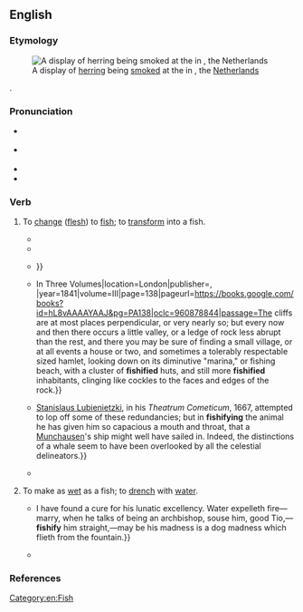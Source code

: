 ==English==
{{was wotd|2017|June|8}}

===Etymology===
[[File:Zuiderzeemuseum - Fischerdorf - Geräucherte Heringe.jpg|thumb|A display of [[herring]] being [[smoke#Verb|smoked]] at the {{w|Zuiderzee Museum}} in {{w|Enkhuizen}}, the [[Netherlands]]]]

{{suffix|fish|ify|lang=en}}.

===Pronunciation===
* {{a|RP}} {{IPA|/ˈfɪʃɪfʌɪ/|lang=en}}
* {{a|GA}} {{IPA|/ˈfɪʃɪfaɪ/|lang=en}}
* {{audio|en-au-fishify.ogg|Audio (AU)|lang=en}}
* {{hyphenation|fish|i|fy|lang=en}}

===Verb===
{{en-verb|fishifies|fishifying|fishified}}

# {{lb|en|transitive}} To [[change#Verb|change]] ([[flesh]]) to [[fish]]; to [[transform]] into a fish.
#* {{quote-book|lang=en|author=William Shakespeare|chapter=[[w:Romeo and Juliet|The Tragedie of Romeo and Ivliet]]|title=[[w:First Folio|Mr. William Shakespeares Comedies, Histories, & Tragedies: Published According to the True Originall Copies]]|location=London|publisher=Printed by [[w:William Jaggard|Isaac Iaggard]], and [[w:Edward Blount|Ed[ward] Blount]]|year=1591–1595|year_published=1623|section=Act II, scene iv|page=61|pageurl=https://books.google.com/books?id=uNtBAQAAMAAJ&pg=RA2-PA61|oclc=606515358|passage=[[w:Benvolio|''Ben''[''volio'']]]. Here comes ''Romeo'', here comes ''Romeo''. / [[w:Mercutio|''Mer''[''cutio'']]]. Without his Roe, like a dryed [[herring|Hering]]. O fleſh, fleſh, how art thou '''fiſhified'''?|footer=<small>One possible reading is that Mercutio is teasing Romeo for looking as pale and thin as a dried fish from which the roe has been removed, thinking that Romeo has spent the night engaged in sexual intercourse with {{w|Rosaline}}. ''Roe'' may refer to a [[roe deer]] or be a [[diminutive]] for Rosaline (Romeo is without his "dear" or without Rosaline), or to [[soft roe]] or [[milt]] (the [[sperm]] of a male fish, suggesting that the sexual activity has drained Romeo of his [[semen]]).<ref>{{cite-book|author=Nathalie Vienne-Guerrin|entry=herring|title=Shakespeare's Insults: A Pragmatic Dictionary|series=Arden Shakespeare Dictionary Series|location=London; New York, N.Y.|publisher=[[w:Bloomsbury Publishing|Bloomsbury Arden Shakespeare]]|year=2016|page=230|pageurl=https://books.google.com/books?id=1IXwCgAAQBAJ&pg=PA230|isbn=978-0-8264-9833-5}}.</ref></small>}}
#* {{quote-book|lang=en|chapter=A Sailor's Description of the Late Masquerade|title=[[w:The Annual Register|The Annual Register, or A View of the History, Politicks, and Literature for the Year 1768]]|location=London|publisher=Printed for [[w:James Dodsley|J[ames] Dodsley]], in [[w:Pall Mall, London|Pall-Mall]]|year=1768|volume=IX|page=241|pageurl=https://books.google.com/books?id=OOgxAQAAMAAJ&pg=RA1-PA241|oclc=1779623|passage=By ſtrange kitchen alchymy, ev'ry diſh / Seem'd tranſmuted for Epicure Mammon: / There was '''fiſhified''' fleſh, and fleſhified fiſh; / A calfs-head ſeem'd a fine jole of ſalmon.}}
#* {{quote-book|lang=en|chapter=The Old Hag in a Red Cloak, Inscribed to Matthew Lewis Esq. M.P. Author of the Grim White Woman, and of other Tales of Wonder! A Romance.|title=The School for Satire: Or, A Collection of Modern Satirical Poems Written during the Present Reign|location=London|publisher=Printed and sold by Jaques and Co. [[w:Lombard Street, London|Lombard-Street]], [[w:Fleet Street|Fleet-Street]]|year=1801|page=414|pageurl=https://books.google.com/books?id=_UMUAAAAYAAJ&pg=PA414|oclc=461073316|passage=Ye ghosts and hobgoblins, and horrible shapes, / Ye lions, and wolves, and ye griffins and apes, / Ye strange jumbled figures from river or den, / Ye fire-born monsters, and '''fishified''' men, {{...}}}}
#* {{quote-book|lang=en|author=Basil Hall|authorlink=Basil Hall|chapter=Trip to Salerno—A Capsize—Amalfi—Sorrento—Mount St. Angelo|title=Patchwork. {{...}} In Three Volumes|location=London|publisher={{w|Edward Moxon}}, {{w|Dover Street}}|year=1841|volume=III|page=138|pageurl=https://books.google.com/books?id=hL8vAAAAYAAJ&pg=PA138|oclc=960878844|passage=The cliffs are at most places perpendicular, or very nearly so; but every now and then there occurs a little valley, or a ledge of rock less abrupt than the rest, and there you may be sure of finding a small village, or at all events a house or two, and sometimes a tolerably respectable sized hamlet, looking down on its diminutive "marina," or fishing beach, with a cluster of '''fishified''' huts, and still more '''fishified''' inhabitants, clinging like cockles to the faces and edges of the rock.}}
#* {{quote-book|lang=en|author=William Henry Smyth|authorlink=William Henry Smyth|chapter=CXXV. [[w:Alpha Ceti|α Ceti]].|title=A Cycle of Celestial Objects: For the Use of Naval, Military, and Private Astronomers|location=London|publisher=[[w:John William Parker|John W[illiam] Parker]], [[w:Strand, London|West Strand]]|year=1844|volume=II (The Bedford Catalogue)|page=76|pageurl=https://books.google.com/books?id=HnHvAAAAMAAJ&pg=PA76|oclc=225280327|passage=The figure of this asterism &#91;{{w|Cetus}}&#93;, a veritable ''monstrum marinum'', with its long legs, ears, proboscis, missile tongue, and carnivorous jaws, ought rather to have retained the name Ὀρφὸς, Pistrix, as given by [[w:Gaius Julius Hyginus|[Gaius Julius] Hyginus]], than Κῆτος, Cetus, whose un-whale-like appendages did not escape the lash of [[w:Samuel Butler (poet)|[Samuel] Butler]]: {{...}} [[w:Stanisław Lubieniecki|Stanislaus Lubienietzki]], in his ''Theatrum Cometicum'', 1667, attempted to lop off some of these redundancies; but in '''fishifying''' the animal he has given him so capacious a mouth and throat, that a [[w:Baron Munchausen|Munchausen]]'s ship might well have sailed in. Indeed, the distinctions of a whale seem to have been overlooked by all the celestial delineators.}}
#* {{quote-book|lang=en|author=Susanna Hoffman|author2=Victoria Wise|chapter=Shimmering Fare from American Waters|title=Bold: A Cookbook of Big Flavors|location=New York, N.Y.|publisher={{w|Workman Publishing Company}}|month=December|year=2013|page=226|isbn=978-0-7611-3961-4|passage=No fish in today's market, on restaurant menus, or on the cook's stove more personifies—or '''fishifies'''—a "You've come a long way, baby" story. There simply wasn't any fresh tuna to be had in American markets a generation or so ago. It was always canned and was presented only for eating mixed cold in tuna salad or hot in tuna casserole. Now it gleams fresh on ice in fish displays, ready to take home and sear as a centerpiece, singed and tossed in salads, thinly sliced or minced raw for sushi and tartars.}}
# {{lb|en|transitive|figuratively}} To make as [[wet#Adjective|wet]] as a fish; to [[drench#Verb|drench]] with [[water]].
#* {{quote-journal|lang=en|title=Vargas [Vargas: A Tale of Spain, in three volumes. London: Baldwin, Cradock, and Joy. 1822.]|magazine=[[w:Blackwood's Magazine|Blackwood's Edinburgh Magazine]]|location=Edinburgh|publisher={{w|William Blackwood}}, Edinburgh; and [[w:Thomas Cadell (publisher)|T[homas] Cadell]], {{w|Strand, London}}|month=December|year=1822|volume=XII|issue=LXXI|page=740|pageurl=https://books.google.com/books?id=kvwAAAAAYAAJ&pg=PA740|oclc=1781863|passage={{...}} I have found a cure for his lunatic excellency. Water expelleth fire—marry, when he talks of being an archbishop, souse him, good Tio,—'''fishify''' him straight,—may be his madness is a dog madness which flieth from the fountain.}}
#* {{quote-journal|lang=en|author=Richard J[ames] Lane|authorlink=Richard James Lane|title=The Water-Cure [''Life at the Water-Cure; or, a Month at Malvern. A Diary.'' By {{smallcaps|Richard J. Lane}}. London: 1846]|magazine=[[w:Blackwood's Magazine|Blackwood's Edinburgh Magazine]]|location=Edinburgh|publisher={{w|William Blackwood}}, Edinburgh; and [[w:Thomas Cadell (publisher)|T[homas] Cadell]], {{w|Strand, London}}|month=September|year=1846|volume=LX|issue=CCCLXXI|page=385|pageurl=http://books.google.com/books?id=SxaWmRQRQngC&pg=PA385|oclc=1781863|passage=For although unable to recognise in water an universal and infallible panacea for all the ills that flesh is heir to, we can yet bear a large testimony in its favour, and send it out to service with the highest character. It is our deliberate and mature conviction that the inhabitants of [[w:The Cumbraes|the Cumbraes]] and the adjacent islands of Great Britain and Ireland may, to their own infinite advantage, '''fishify''' their flesh a great deal more than they do at present.}}

===References===
<references />

[[Category:en:Fish]]